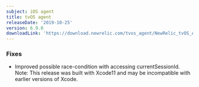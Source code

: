 ```yaml
---
subject: iOS agent
title: tvOS agent
releaseDate: '2019-10-25'
version: 6.9.0
downloadLink: 'https://download.newrelic.com/tvos_agent/NewRelic_tvOS_Agent_6.9.0.zip'
---
```


### Fixes

* Improved possible race-condition with accessing currentSessionId. Note: This release was built with Xcode11 and may be incompatible with earlier versions of Xcode.
